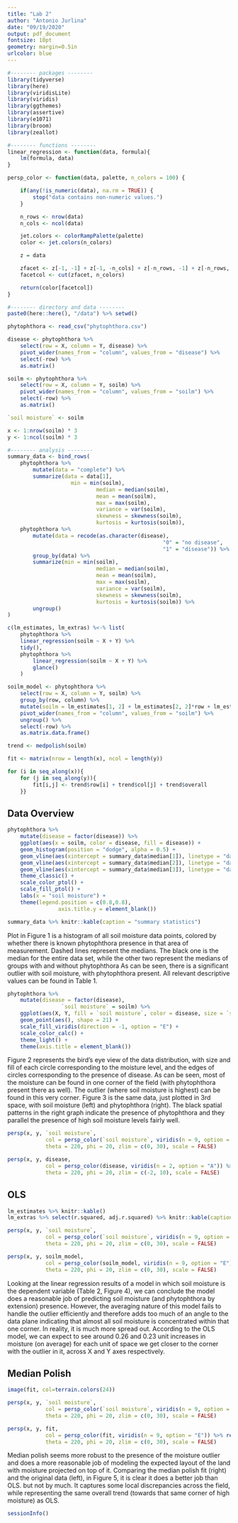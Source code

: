```yaml
---
title: "Lab 2"
author: "Antonio Jurlina"
date: "09/19/2020"
output: pdf_document
fontsize: 10pt 
geometry: margin=0.5in
urlcolor: blue
---
```


```r
#-------- packages --------
library(tidyverse)
library(here)
library(viridisLite)
library(viridis)
library(ggthemes)
library(assertive)
library(e1071)
library(broom)
library(zeallot)

#-------- functions --------
linear_regression <- function(data, formula){
	lm(formula, data)
}

persp_color <- function(data, palette, n_colors = 100) {

	if(any(!is_numeric(data), na.rm = TRUE)) {
		stop("data contains non-numeric values.")
	}

	n_rows <- nrow(data)
	n_cols <- ncol(data)

	jet.colors <- colorRampPalette(palette)
	color <- jet.colors(n_colors)

	z = data

	zfacet <- z[-1, -1] + z[-1, -n_cols] + z[-n_rows, -1] + z[-n_rows, -n_cols]
	facetcol <- cut(zfacet, n_colors)

	return(color[facetcol])
}

#-------- directory and data --------
paste0(here::here(), "/data") %>% setwd()

phytophthora <- read_csv("phytophthora.csv")

disease <- phytophthora %>%
	select(row = X, column = Y, disease) %>%
	pivot_wider(names_from = "column", values_from = "disease") %>%
	select(-row) %>%
	as.matrix()

soilm <- phytophthora %>%
	select(row = X, column = Y, soilm) %>%
	pivot_wider(names_from = "column", values_from = "soilm") %>%
	select(-row) %>%
	as.matrix()

`soil moisture` <- soilm

x <- 1:nrow(soilm) * 3
y <- 1:ncol(soilm) * 3

#-------- analysis --------
summary_data <- bind_rows(
	phytophthora %>%
		mutate(data = "complete") %>%
		summarize(data = data[1],
			        min = min(soilm),
							median = median(soilm),
							mean = mean(soilm),
							max = max(soilm),
							variance = var(soilm),
							skewness = skewness(soilm),
							kurtosis = kurtosis(soilm)),
	phytophthora %>%
		mutate(data = recode(as.character(disease),
												 "0" = "no disease",
												 "1" = "disease")) %>%
		group_by(data) %>%
		summarize(min = min(soilm),
							median = median(soilm),
							mean = mean(soilm),
							max = max(soilm),
							variance = var(soilm),
							skewness = skewness(soilm),
							kurtosis = kurtosis(soilm)) %>%
		ungroup()
)

c(lm_estimates, lm_extras) %<-% list(
	phytophthora %>%
	linear_regression(soilm ~ X + Y) %>%
	tidy(),
	phytophthora %>%
		linear_regression(soilm ~ X + Y) %>%
		glance()
	)

soilm_model <- phytophthora %>%
	select(row = X, column = Y, soilm) %>%
	group_by(row, column) %>%
	mutate(soilm = lm_estimates[1, 2] + lm_estimates[2, 2]*row + lm_estimates[3, 2]*column) %>%
	pivot_wider(names_from = "column", values_from = "soilm") %>%
	ungroup() %>%
	select(-row) %>%
	as.matrix.data.frame()

trend <- medpolish(soilm)

fit <- matrix(nrow = length(x), ncol = length(y))

for (i in seq_along(x)){
	for (j in seq_along(y)){
		fit[i,j] <- trend$row[i] + trend$col[j] + trend$overall
	}}
```

## **Data Overview**

```r
phytophthora %>%
	mutate(disease = factor(disease)) %>%
	ggplot(aes(x = soilm, color = disease, fill = disease)) +
	geom_histogram(position = "dodge", alpha = 0.5) +
	geom_vline(aes(xintercept = summary_data$median[1]), linetype = "dashed") +
	geom_vline(aes(xintercept = summary_data$median[2]), linetype = "dashed", color = "#BB5566") +
	geom_vline(aes(xintercept = summary_data$median[3]), linetype = "dashed", color = "#004488") +
	theme_classic() +
	scale_color_ptol() +
	scale_fill_ptol() +
	labs(x = "soil moisture") +
	theme(legend.position = c(0.8,0.8),
				axis.title.y = element_blank())

summary_data %>% knitr::kable(caption = "summary statistics")
```

Plot in Figure 1 is a histogram of all soil moisture data points, colored by whether there is known phytophthora presence in that area of measurement. Dashed lines represent the medians. The black one is the median for the entire data set, while the other two represent the medians of groups with and without phytophthora As can be seen, there is a significant outlier with soil moisture, with phytophthora present. All relevant descriptive values can be found in Table 1.

```r
phytophthora %>%
	mutate(disease = factor(disease),
				 `soil moisture` = soilm) %>%
	ggplot(aes(X, Y, fill = `soil moisture`, color = disease, size = `soil moisture`)) +
	geom_point(aes(), shape = 21) +
	scale_fill_viridis(direction = -1, option = "E") +
	scale_color_calc() +
	theme_light() +
	theme(axis.title = element_blank())
```

Figure 2 represents the bird's eye view of the data distribution, with size and fill of each circle corresponding to the moisture level, and the edges of circles corresponding to the presence of disease. As can be seen, most of the moisture can be found in one corner of the field (with phytophthora present there as well). The outlier (where soil moisture is highest) can be found in this very corner. 
Figure 3 is the same data, just plotted in 3rd space, with soil moisture (left) and phytophthora (right). The black spatial patterns in the right graph indicate the presence of phytophthora and they parallel the presence of high soil moisture levels fairly well.

```r
persp(x, y, `soil moisture`,
			col = persp_color(`soil moisture`, viridis(n = 9, option = "E")) %>% rev(),
			theta = 220, phi = 20, zlim = c(0, 30), scale = FALSE)

persp(x, y, disease,
			col = persp_color(disease, viridis(n = 2, option = "A")) %>% rev(),
			theta = 220, phi = 20, zlim = c(-2, 10), scale = FALSE)
```

\newpage

## **OLS**

```r
lm_estimates %>% knitr::kable()
lm_extras %>% select(r.squared, adj.r.squared) %>% knitr::kable(caption = "OLS estimates (dep variable = soil moisture)")
```

```r
persp(x, y, `soil moisture`,
			col = persp_color(`soil moisture`, viridis(n = 9, option = "E")) %>% rev(),
			theta = 220, phi = 20, zlim = c(0, 30), scale = FALSE)

persp(x, y, soilm_model,
			col = persp_color(soilm_model, viridis(n = 9, option = "E")) %>% rev(),
			theta = 220, phi = 20, zlim = c(0, 30), scale = FALSE)
```

Looking at the linear regression results of a model in which soil moisture is the dependent variable (Table 2, Figure 4), we can conclude the model does a reasonable job of predicting soil moisture (and phytophthora by extension) presence. However, the averaging nature of this model fails to handle the outlier efficiently and therefore adds too much of an angle to the data plane indicating that almost all soil moisture is concentrated within that one corner. In reality, it is much more spread out. According to the OLS model, we can expect to see around 0.26 and 0.23 unit increases in moisture (on average) for each unit of space we get closer to the corner with the outlier in it, across X and Y axes respectively. 

\newpage

## **Median Polish**

```r
image(fit, col=terrain.colors(24))
```

```r
persp(x, y, `soil moisture`,
			col = persp_color(`soil moisture`, viridis(n = 9, option = "E")) %>% rev(),
			theta = 220, phi = 20, zlim = c(0, 30), scale = FALSE)

persp(x, y, fit,
			col = persp_color(fit, viridis(n = 9, option = "E")) %>% rev(),
			theta = 220, phi = 20, zlim = c(0, 30), scale = FALSE)
```

Median polish seems more robust to the presence of the moisture outlier and does a more reasonable job of modeling the expected layout of the land with moisture projected on top of it. Comparing the median polish fit (right) and the original data (left), in Figure 5, it is clear it does a better job than OLS. but not by much. It captures some local discrepancies across the field, while representing the same overall trend (towards that same corner of high moisture) as OLS.

\newpage

``` r
sessionInfo()
```

